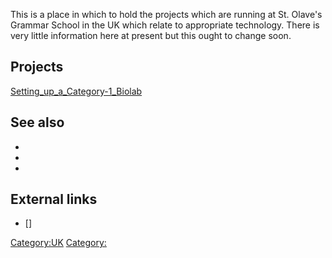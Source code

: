 This is a place in which to hold the projects which are running at St. Olave's Grammar School in the UK which relate to appropriate technology. There is very little information here at present but this ought to change soon.

== Projects ==

[[Setting_up_a_Category-1_Biolab]]


== See also ==

* [[]]
* [[]]
* [[]]

== External links ==

* [] 


{{stub}}

[[Category:UK]]
[[Category:]]